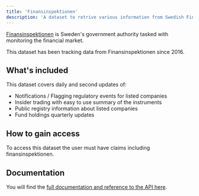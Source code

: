 ```yaml
---
title: 'Finansinspektionen'
description: 'A dataset to retrive various information from Swedish Finansinspektionen'
---
```


[Finansinspektionen](https://www.fi.se/en/) is Sweden's government authority tasked with monitoring the financial market.

This dataset has been tracking data from Finansinspektionen since 2016.

## What's included

This dataset covers daily and second updates of:

- Notifications / Flagging regulatory events for listed companies
- Insider trading with easy to use summary of the instruments
- Public registry information about listed companies
- Fund holdings quarterly updates

## How to gain access

To access this dataset the user must have claims including finansinspektionen.

## Documentation

You will find the [full documentation and reference to the API here](/api-industry/finansinspektionen/notifications).
